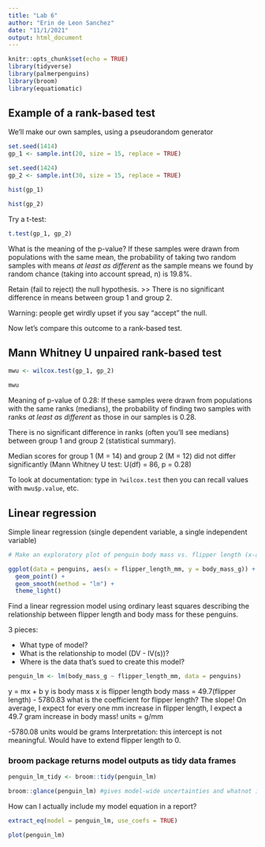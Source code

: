 ```yaml
---
title: "Lab 6"
author: "Erin de Leon Sanchez"
date: "11/1/2021"
output: html_document
---
```


```r
knitr::opts_chunk$set(echo = TRUE)
library(tidyverse)
library(palmerpenguins)
library(broom)
library(equatiomatic)
```

## Example of a rank-based test

We'll make our own samples, using a pseudorandom generator

```r
set.seed(1414)
gp_1 <- sample.int(20, size = 15, replace = TRUE)

set.seed(1424)
gp_2 <- sample.int(30, size = 15, replace = TRUE)
```

```r
hist(gp_1)

hist(gp_2)
```

Try a t-test:
```r
t.test(gp_1, gp_2)
```

What is the meaning of the p-value? 
If these samples were drawn from populations with the same mean, the probability of taking two random samples with means *at least as different* as the sample means we found by random chance (taking into account spread, n) is 19.8%.

Retain (fail to reject) the null hypothesis. >> There is no significant difference in means between group 1 and group 2.

Warning: people get wirdly upset if you say "accept" the null.

Now let's compare this outcome to a rank-based test.

## Mann Whitney U unpaired rank-based test

```r
mwu <- wilcox.test(gp_1, gp_2)

mwu
```

Meaning of p-value of 0.28:
If these samples were drawn from populations with the same ranks (medians), the probability of finding two samples with ranks *at least as different* as those in our samples is 0.28.

There is no significant difference in ranks (often you'll see medians) between group 1 and group 2 (statistical summary). 

Median scores for group 1 (M = 14) and group 2 (M = 12) did not differ significantly (Mann Whitney U test: U(df) = 86, p = 0.28)

To look at documentation:
type in `?wilcox.test` then you can recall values with `mwu$p.value`, etc.

## Linear regression

Simple linear regression (single dependent variable, a single independent variable)

```r
# Make an exploratory plot of penguin body mass vs. flipper length (x-axis)

ggplot(data = penguins, aes(x = flipper_length_mm, y = body_mass_g)) +
  geom_point() +
  geom_smooth(method = "lm") +
  theme_light()
```

Find a linear regression model using ordinary least squares describing the relationship between flipper length and body mass for these penguins. 

3 pieces:

- What type of model?
- What is the relationship to model (DV - IV(s))?
- Where is the data that's sued to create this model?

```r
penguin_lm <- lm(body_mass_g ~ flipper_length_mm, data = penguins)
```

y = mx + b
y is body mass
x is flipper length
body mass = 49.7(flipper length) - 5780.83
what is the coefficient for flipper length? The slope! On average, I expect for every one mm increase in flipper length, I expect a 49.7 gram increase in body mass! units = g/mm

-5780.08 units would be grams 
Interpretation: this intercept is not meaningful. Would have to extend flipper length to 0. 


### broom package returns model outputs as tidy data frames

```r
penguin_lm_tidy <- broom::tidy(penguin_lm)

broom::glance(penguin_lm) #gives model-wide uncertainties and whatnot in a nice data frame - more on Wednesday
```


How can I actually include my model equation in a report?

```r
extract_eq(model = penguin_lm, use_coefs = TRUE)
```

```r
plot(penguin_lm)
```

